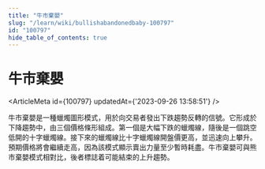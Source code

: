 ```yaml
---
title: "牛市棄嬰"
slug: "/learn/wiki/bullishabandonedbaby-100797"
id: "100797"
hide_table_of_contents: true
---
```



# 牛市棄嬰

<ArticleMeta id={100797} updatedAt={'2023-09-26 13:58:51'} />
<div className='border-solid border-b border-t-0 my-4 border-[var(--ifm-color-gray-300)]' />

牛市棄嬰是一種蠟燭圖形模式，用於向交易者發出下跌趨勢反轉的信號。它形成於下降趨勢中，由三個價格條形組成。第一個是大幅下跌的蠟燭線，隨後是一個跳空低開的十字蠟燭線。接下來的蠟燭線比十字蠟燭線開盤價更高，並迅速向上攀升。預期價格將會繼續走高，因為該模式顯示賣出力量至少暫時耗盡。牛市棄嬰可與熊市棄嬰模式相對比，後者標誌着可能結束的上升趨勢。
